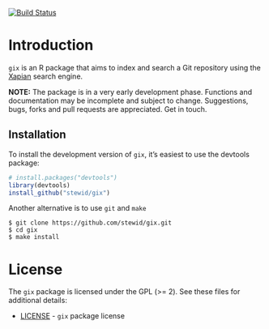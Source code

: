 [![Build Status](https://travis-ci.org/stewid/gix.png)](https://travis-ci.org/stewid/gix)

# Introduction

`gix` is an R package that aims to index and search a Git repository
using the [Xapian](http://xapian.org/) search engine.

**NOTE:** The package is in a very early development phase. Functions
and documentation may be incomplete and subject to
change. Suggestions, bugs, forks and pull requests are
appreciated. Get in touch.

## Installation

To install the development version of `gix`, it's easiest to use the
devtools package:

```r
# install.packages("devtools")
library(devtools)
install_github("stewid/gix")
```
Another alternative is to use `git` and `make`

```
$ git clone https://github.com/stewid/gix.git
$ cd gix
$ make install
```

# License

The `gix` package is licensed under the GPL (>= 2). See these files
for additional details:

- [LICENSE](LICENSE)     - `gix` package license
